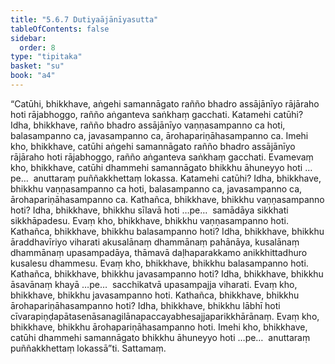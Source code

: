 ```yaml
---
title: "5.6.7 Dutiyaājānīyasutta"
tableOfContents: false
sidebar:
  order: 8
type: "tipitaka"
basket: "su"
book: "a4"
---
```



<DynamicBreadcrumb />

<Division number="260" book="a4" bookNo="15" page="573">

<Paragraph number="1549" book="a4">
“Catūhi, bhikkhave, aṅgehi samannāgato rañño bhadro assājānīyo rājāraho hoti rājabhoggo, rañño aṅganteva saṅkhaṃ gacchati. Katamehi catūhi? Idha, bhikkhave, rañño bhadro assājānīyo vaṇṇasampanno ca hoti, balasampanno ca, javasampanno ca, ārohapariṇāhasampanno ca. Imehi kho, bhikkhave, catūhi aṅgehi samannāgato rañño bhadro assājānīyo rājāraho hoti rājabhoggo, rañño aṅganteva saṅkhaṃ gacchati.
</Paragraph>

<Paragraph number="1550" book="a4">
Evamevaṃ kho, bhikkhave, catūhi dhammehi samannāgato bhikkhu āhuneyyo hoti …pe…  anuttaraṃ puññakkhettaṃ lokassa. Katamehi catūhi? Idha, bhikkhave, bhikkhu vaṇṇasampanno ca hoti, balasampanno ca, javasampanno ca, ārohapariṇāhasampanno ca.
</Paragraph>

<Paragraph number="1551" book="a4">
Kathañca, bhikkhave, bhikkhu vaṇṇasampanno hoti? Idha, bhikkhave, bhikkhu sīlavā hoti …pe…  samādāya sikkhati sikkhāpadesu. Evaṃ kho, bhikkhave, bhikkhu vaṇṇasampanno hoti.
</Paragraph>

<Paragraph number="1552" book="a4">
Kathañca, bhikkhave, bhikkhu balasampanno hoti? Idha, bhikkhave, bhikkhu āraddhavīriyo viharati akusalānaṃ dhammānaṃ pahānāya, kusalānaṃ dhammānaṃ upasampadāya, thāmavā daḷhaparakkamo anikkhittadhuro kusalesu dhammesu. Evaṃ kho, bhikkhave, bhikkhu balasampanno hoti.
</Paragraph>

<Paragraph number="1553" book="a4">
Kathañca, bhikkhave, bhikkhu javasampanno hoti? Idha, bhikkhave, bhikkhu āsavānaṃ khayā …pe…  sacchikatvā upasampajja viharati. Evaṃ kho, bhikkhave, bhikkhu javasampanno hoti.
</Paragraph>

<Paragraph number="1554" book="a4">
Kathañca, bhikkhave, bhikkhu ārohapariṇāhasampanno hoti? Idha, bhikkhave, bhikkhu lābhī hoti cīvarapiṇḍapātasenāsanagilānapaccayabhesajjaparikkhārānaṃ. Evaṃ kho, bhikkhave, bhikkhu ārohapariṇāhasampanno hoti.
</Paragraph>

<Paragraph number="1555" book="a4">
Imehi kho, bhikkhave, catūhi dhammehi samannāgato bhikkhu āhuneyyo hoti …pe…  anuttaraṃ puññakkhettaṃ lokassā”ti.

</Paragraph>
</Division>

<Paragraph number="1556" type="center" book="a4">
Sattamaṃ.
</Paragraph>